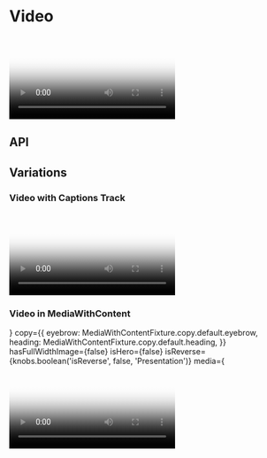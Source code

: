 
<Meta title="Components/Video" component={Video} />

# Video

<Canvas>
  <Story name="Base component">
    <Video
      fallbackImage={{
        large: './assets/images/MediaWithContent/video-poster.png',
        medium: './assets/images/MediaWithContent/video-poster.png',
        small: './assets/images/MediaWithContent/video-poster.png',
      }}
      hasAllowAudio={knobs.boolean('hasAllowAudio', false, 'Attributes')}
      hasAutoplay={knobs.boolean('hasAutoplay', false, 'Attributes')}
      hasLoop={knobs.boolean('hasLoop', false, 'Attributes')}
      hasPlayInFullScreen={knobs.boolean(
        'hasPlayInFullScreen',
        false,
        'Presentation',
      )}
      isFullWidth={knobs.boolean('isFullWidth', true, 'Presentation')}
      isScrollBasedVideo={knobs.boolean(
        'isScrollBasedVideo',
        false,
        'Attributes',
      )}
      large={knobs.text(
        'large',
        'https://player.vimeo.com/external/225136214.hd.mp4?s=a01cd8b47f35767394e48dc01af10510ef8ff4dd&profile_id=174&size=large',
        'Content',
      )}
      medium={knobs.text(
        'medium',
        'https://player.vimeo.com/external/225136214.hd.mp4?s=a01cd8b47f35767394e48dc01af10510ef8ff4dd&profile_id=174&size=medium',
        'Content',
      )}
      poster={{
        copy: {
          altText: 'How to Use Video for Tea Tree Leaf Facial Exfoliant',
        },
        large: './assets/images/MediaWithContent/video-poster.png',
        medium: './assets/images/MediaWithContent/video-poster.png',
        small: './assets/images/MediaWithContent/video-poster.png',
      }}
      small={knobs.text(
        'small',
        'https://player.vimeo.com/external/225136214.hd.mp4?s=a01cd8b47f35767394e48dc01af10510ef8ff4dd&profile_id=174&size=small',
        'Content',
      )}
    />
  </Story>
</Canvas>

## API

<ArgsTable of={Video} />

## Variations

### Video with Captions Track

<Canvas>
  <Story name="Video with Captions Track">
    <Video
      captions={{
        isActive: knobs.boolean('isActive', true, 'Captions'),
        shouldShowToggleButton: knobs.boolean(
          'shouldShowToggleButton',
          true,
          'Captions',
        ),
        toggleButtonTitle: knobs.text(
          'toggleButtonTitle',
          'toggle captions',
          'Captions',
        ),
        languageCode: knobs.text('languageCode', 'en', 'Captions'),
        languageLabel: knobs.text('languageLabel', 'English', 'Captions'),
        fileUrl: knobs.text(
          'fileUrl',
          './assets/captions/Raeburn-How-to-Full-ENG.vtt',
        ),
      }}
      hasAllowAudio={true}
      hasAutoplay={false}
      hasNativeControls={knobs.boolean(
        'hasNativeControls',
        false,
        'Presentation',
      )}
      hasPlayInFullScreen={knobs.boolean(
        'hasPlayInFullScreen',
        false,
        'Presentation',
      )}
      isFullWidth={true}
      large="https://player.vimeo.com/external/507812856.hd.mp4?s=f0cb02e4e0a83d0a036e5955ad2273094294c2fc&profile_id=175"
      medium="https://player.vimeo.com/external/507812856.hd.mp4?s=f0cb02e4e0a83d0a036e5955ad2273094294c2fc&profile_id=175"
      small="https://player.vimeo.com/external/507812856.hd.mp4?s=f0cb02e4e0a83d0a036e5955ad2273094294c2fc&profile_id=175"
      poster={{
        copy: {
          altText: 'How to Use Video for Tea Tree Leaf Facial Exfoliant',
        },
        large: './assets/images/MediaWithContent/video-poster.png',
        medium: './assets/images/MediaWithContent/video-poster.png',
        small: './assets/images/MediaWithContent/video-poster.png',
      }}
    />
  </Story>
</Canvas>

### Video in MediaWithContent

<Canvas>
  <Story name="Plays in full screen, placed in 50/50 Component">
    <MediaWithContent
      backgroundColor="#fffeef"
      content={
        <DefinitionList items={MediaWithContentFixture.definitionList.items} />
      }
      copy={{
        eyebrow: MediaWithContentFixture.copy.default.eyebrow,
        heading: MediaWithContentFixture.copy.default.heading,
      }}
      hasFullWidthImage={false}
      isHero={false}
      isReverse={knobs.boolean('isReverse', false, 'Presentation')}
      media={
        <Video
          fallbackImage={{
            large: './assets/images/MediaWithContent/video-poster.png',
            medium: './assets/images/MediaWithContent/video-poster.png',
            small: './assets/images/MediaWithContent/video-poster.png',
          }}
          hasAllowAudio={true}
          hasAutoplay={false}
          hasLoop={true}
          hasPlayInFullScreen={true}
          hasControls={true}
          isFullWidth={false}
          large="https://player.vimeo.com/external/225136214.hd.mp4?s=a01cd8b47f35767394e48dc01af10510ef8ff4dd&profile_id=174"
          medium="https://player.vimeo.com/external/225136214.hd.mp4?s=a01cd8b47f35767394e48dc01af10510ef8ff4dd&profile_id=174"
          poster={{
            copy: {
              altText: 'How to Use Video for Tea Tree Leaf Facial Exfoliant',
            },
            large: './assets/images/MediaWithContent/video-poster.png',
            medium: './assets/images/MediaWithContent/video-poster.png',
            small: './assets/images/MediaWithContent/video-poster.png',
          }}
          small="https://player.vimeo.com/external/225136214.hd.mp4?s=a01cd8b47f35767394e48dc01af10510ef8ff4dd&profile_id=174"
        />
      }
      theme={knobs.select('theme', ['dark', 'light'], 'dark', 'Presentation')}
    />
  </Story>
</Canvas>
